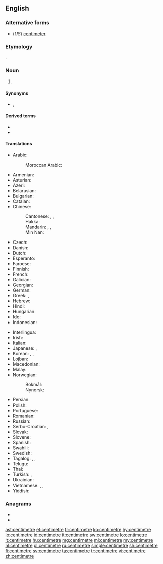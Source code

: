 {{also|centímetre|centimètre|centi-metre}}
==English==
{{wikipedia|lang=en}}

===Alternative forms===
* (''US'') [[centimeter]]

===Etymology===
{{borrowing|fr|centimètre|lang=en}}.

===Noun===
{{en-noun}}

# {{lb|en|British|Canada}} {{SI-unit|centi|metre|length|lang=en}}

====Synonyms====
* {{l|mul|cm}}, {{l|mul|㎝}}

====Derived terms====
* {{l|en|square centimetre}}
* {{l|en|cubic centimetre}}

====Translations====
{{trans-top|one-hundredth of a metre}}
* Arabic: {{t|ar|سِنْتِمِيتْر|m|tr=sintimitr}}
*: Moroccan Arabic: {{t|ary|سنتيم|m|tr=santīm|sc=Arab}}
* Armenian: {{t+|hy|սանտիմետր}}
* Asturian: {{t+|ast|centímetru|m}}
* Azeri: {{t|az|santimetr}}
* Belarusian: {{t|be|сантыме́тр|m}}
* Bulgarian: {{t+|bg|сантиме́тър|m}}
* Catalan: {{t|ca|centímetre|m}}
* Chinese:
*: Cantonese: {{t|yue|釐米|sc=Hani}}, {{t|yue|厘米|tr=lei4 mai5|sc=Hani}}, {{t|yue|公分|tr=gung1 fan1|sc=Hani}}
*: Hakka: {{t|hak|公分|tr=kûng-fûn|sc=Hani}}
*: Mandarin: {{t|cmn|釐米|sc=Hani}}, {{t+|cmn|厘米|tr=límǐ|sc=Hani}}, {{t+|cmn|公分|tr=gōngfēn|sc=Hani}}
*: Min Nan: {{t+|nan|公分|tr=kong-hun}}
* Czech: {{t+|cs|centimetr|m}}
* Danish: {{t+|da|centimeter|c}}
* Dutch: {{t+|nl|centimeter}}
* Esperanto: {{t|eo|centimetro}}
* Faroese: {{t|fo|sentimetur|m}}
* Finnish: {{t+|fi|senttimetri}}
* French: {{t+|fr|centimètre|m}}
* Galician: {{t+|gl|centímetro|m}}
* Georgian: {{t|ka|სანტიმეტრი|sc=Geor}}
* German: {{t+|de|Zentimeter|m}}
* Greek: {{t+|el|εκατοστόμετρο}}, {{t+|el|εκατοστό|n}}
* Hebrew: {{t+|he|סנטימטר|m|tr=sant'imet'er}}
* Hindi: {{t|hi|सेंटीमीटर|m|tr=sēṇṭīmīṭar}}
* Hungarian: {{t+|hu|centiméter}}
* Ido: {{t+|io|centimetro}}
* Indonesian: {{t+|id|sentimeter}}
{{trans-mid}}
* Interlingua: {{t|ia|centimetro}}
* Irish: {{t|ga|ceintiméadar|m}}
* Italian: {{t+|it|centimetro|m}}
* Japanese: {{t+|ja|センチメートル|tr=senchimētoru}}, {{t+|ja|センチ|tr=senchi}}
* Korean: {{t+|ko|센티미터|sc=Hang}}, {{t|ko|센티}}, {{t+|ko|센치}}
* Lojban: {{qualifier|lujvo}} {{t|jbo|centre}}
* Macedonian: {{t|mk|сантиме́тар|m}}
* Malay: {{t|ms|sentimeter}}
* Norwegian:
*: Bokmål: {{t+|no|centimeter|m}}
*: Nynorsk: {{t|nn|centimeter|m}}
* Persian: {{t|fa|سانتی‌متر}}
* Polish: {{t+|pl|centymetr|m}}
* Portuguese: {{t+|pt|centímetro|m}}
* Romanian: {{t+|ro|centimetru}}
* Russian: {{t+|ru|сантиме́тр|m}}
* Serbo-Croatian: {{t|sh|центиметар|m|sc=Cyrl}}, {{t+|sh|centimetar|m}}
* Slovak: {{t|sk|centimeter|m}}
* Slovene: {{t|sl|centimeter|m}}
* Spanish: {{t+|es|centímetro|m}}
* Swahili: {{t+|sw|sentimita}}
* Swedish: {{t+|sv|centimeter|c}}
* Tagalog: {{t|tl|kadanpanukat}}, {{t|tl|sentimetro}}, {{t|tl|kadanmetro}}
* Telugu: {{t|te|సెంటీమీటరు}}
* Thai: {{t+|th|เซนติเมตร|tr=sayntìmáyt}}
* Turkish: {{t+|tr|santimetre}}, {{t+|tr|santim}}
* Ukrainian: {{t|uk|сантиме́тр|m}}
* Vietnamese: {{t+|vi|xentimét}}, {{t+|vi|xen-ti-mét}}, {{t+|vi|xăng-ti-mét}}
* Yiddish: {{t|yi|צענטימעטער|m}}
{{trans-bottom}}

===Anagrams===
* {{l|en|centimeter}}
* {{l|en|recitement}}

[[ast:centimetre]]
[[et:centimetre]]
[[fr:centimetre]]
[[ko:centimetre]]
[[hy:centimetre]]
[[io:centimetre]]
[[id:centimetre]]
[[it:centimetre]]
[[sw:centimetre]]
[[lo:centimetre]]
[[lt:centimetre]]
[[hu:centimetre]]
[[mg:centimetre]]
[[ml:centimetre]]
[[my:centimetre]]
[[nl:centimetre]]
[[pl:centimetre]]
[[ru:centimetre]]
[[simple:centimetre]]
[[sh:centimetre]]
[[fi:centimetre]]
[[sv:centimetre]]
[[ta:centimetre]]
[[tr:centimetre]]
[[vi:centimetre]]
[[zh:centimetre]]